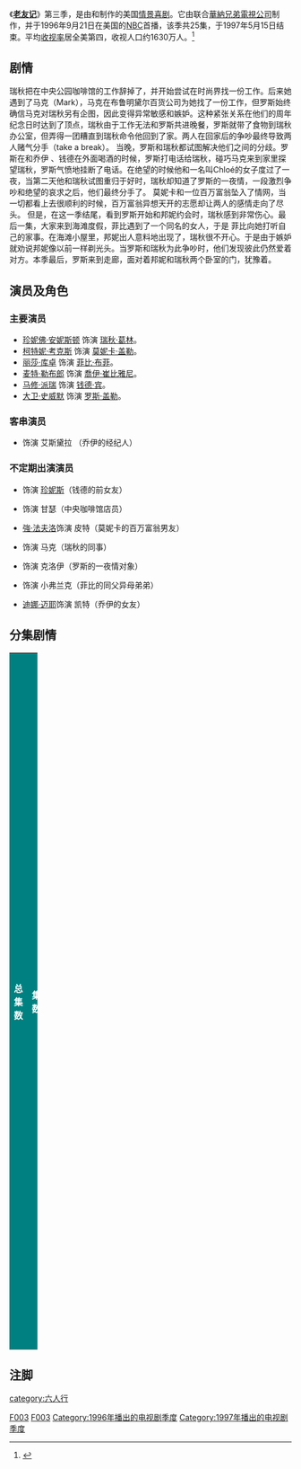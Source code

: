 {{NoteTA
|T=zh-cn:老友记 (第三季);zh-tw:六人行 (第三季);zh-hk:老友記 (第三季);
|G1=Friends
|G2=show
}}
{{Infobox television season
| season_name = 《老友记》第三季
| eng_name = {{lang|en|''Friends'' (Season 3)}}
| bgcolour = #008080
| fgcolour = white
| show_name = [[老友记|老友记]]
| image = [[File:Friends_Season_3_DVD.jpg|230px]]
| caption = [[老友记|老友记]]第三季DVD封面
| dvd_release_date = '''1区DVD'''：2003年4月1日<br/>'''2区DVD'''：2000年5月29日<br/>'''4区DVD'''：2006年10月4日
| dvd_format =
| country = [[美国|美国]]
| network = [[全国广播公司|全国广播公司]]
| first_aired = 1996年9月21日
| last_aired =1997年5月15日
| num_episodes = 25
| prev_season= [[老友记_(第二季)|第二季]]
| next_season = [[老友记_(第四季)|第四季]]
| episode_list = [[老友记集数列表|老友记集数列表]]
}}

《'''[[老友记|老友记]]'''》第三季，是由{{tsl|en|David Crane (writer/producer)|大衛·克雷恩}}和{{tsl|en|Marta Kauffman|瑪塔·考夫曼}}制作的美国[[情景喜剧|情景喜剧]]。它由{{tsl|en|Bright/Kauffman/Crane Productions|布萊特考夫曼克雷恩製片公司}}联合[[華納兄弟電視公司|華納兄弟電視公司]]制作，并于1996年9月21日在美国的[[全国广播公司|NBC]]首播，该季共25集，于1997年5月15日结束。平均[[收视率|收视率]]居全美第四，收视人口约1630万人。<ref name="Classic TV Hits96">{{cite web|url=http://www.classictvhits.com/tvratings/1996.htm|title=TV Ratings: 1996–1997|publisher=Classic TV Hits|accessdate=2009-12-13|deadurl=yes|archiveurl=https://web.archive.org/web/20100106211716/http://www.classictvhits.com/tvratings/1996.htm|archivedate=2010-01-06}}</ref>

==剧情==
瑞秋把在中央公园咖啡馆的工作辞掉了，并开始尝试在时尚界找一份工作。后来她遇到了马克（Mark），马克在布鲁明黛尔百货公司为她找了一份工作，但罗斯始终确信马克对瑞秋另有企图，因此变得异常敏感和嫉妒。这种紧张关系在他们的周年纪念日时达到了顶点，瑞秋由于工作无法和罗斯共进晚餐，罗斯就带了食物到瑞秋办公室，但弄得一团糟直到瑞秋命令他回到了家。两人在回家后的争吵最终导致两人赌气分手（take a break）。
当晚，罗斯和瑞秋都试图解决他们之间的分歧。罗斯在和乔伊 、钱德在外面喝酒的时候，罗斯打电话给瑞秋，碰巧马克来到家里探望瑞秋，罗斯气愤地挂断了电话。在绝望的时候他和一名叫Chloé的女子度过了一夜，当第二天他和瑞秋试图重归于好时，瑞秋却知道了罗斯的一夜情，一段激烈争吵和绝望的哀求之后，他们最终分手了。
莫妮卡和一位百万富翁坠入了情网，当一切都看上去很顺利的时候，百万富翁异想天开的志愿却让两人的感情走向了尽头。
但是，在这一季结尾，看到罗斯开始和邦妮约会时，瑞秋感到非常伤心。最后一集，大家来到海滩度假，菲比遇到了一个同名的女人，于是 菲比向她打听自己的家事。在海滩小屋里，邦妮出人意料地出现了，瑞秋很不开心。于是由于嫉妒就劝说邦妮像以前一样剃光头。当罗斯和瑞秋为此争吵时，他们发现彼此仍然爱着对方。本季最后，罗斯来到走廊，面对着邦妮和瑞秋两个卧室的门，犹豫着。

==演员及角色==

===主要演员===

*[[珍妮佛·安妮斯顿|珍妮佛·安妮斯顿]] 饰演 [[瑞秋·葛林|瑞秋·葛林]]。
*[[柯特妮·考克斯|柯特妮·考克斯]] 饰演 [[莫妮卡·盖勒|莫妮卡·盖勒]]。
*[[丽莎·库卓|丽莎·库卓]] 饰演 [[菲比·布菲|菲比·布菲]]。
*[[麦特·勒布郎|麦特·勒布郎]] 饰演 [[喬伊·崔比雅尼|喬伊·崔比雅尼]]。
*[[马修·派瑞|马修·派瑞]] 饰演 [[钱德·宾|钱德·宾]]。
*[[大卫·史威默|大卫·史威默]] 饰演 [[罗斯·盖勒|罗斯·盖勒]]。

===客串演员===
* {{tsl|en|June Gable|瓊·蓋博}}饰演 艾斯黛拉 （乔伊的经纪人）

===不定期出演演员===
* {{tsl|en|Maggie Wheeler|瑪姬·惠勒}}饰演 [[珍妮斯|珍妮斯]]（钱德的前女友）
* {{tsl|en|James Michael Tyler|詹姆斯·邁克爾·泰勒}}饰演 甘瑟（中央咖啡馆店员）
* [[強·法夫洛|強·法夫洛]]饰演 皮特（莫妮卡的百万富翁男友）
* {{tsl|en|Steven Eckholdt|史蒂文·艾克霍爾特}}饰演 马克（瑞秋的同事）
* {{tsl|en|Angela Featherstone|安琪拉·費德史東}}饰演 克洛伊（罗斯的一夜情对象）
* {{tsl|en|Giovanni Ribisi|喬凡尼·瑞比西}}饰演 小弗兰克（菲比的同父异母弟弟）
* [[迪娜·迈耶|迪娜·迈耶]]饰演 凯特（乔伊的女友）

==分集剧情==
{{See also|老友记集数列表}}
<onlyinclude>
{| class="wikitable" width="100%" style="margin-right: 0;"
|-
! style="background-color: #008080; color: #FFF;"| 总集数
! style="background-color: #008080; color: #FFF;"| 集数
! style="background-color: #008080; color: #FFF;"| 标题
! style="background-color: #008080; color: #FFF;"| 导演
! style="background-color: #008080; color: #FFF;"| 编剧
! style="background-color: #008080; color: #FFF;" width="12%"| 首播日期
{{Episode list/sublist|老友记 (第三季)
|EpisodeNumber=49
|EpisodeNumber2=1
|Title=关于莉亚公主的性幻想
|AltTitle = <small>The One with the Princess Leia Fantasy</small>
|Aux3={{Start date|1996|9|19}}
|WrittenBy={{tsl|en|Michael Curtis (TV producer)|Michael Curtis}}和Gregory S. Malins
|DirectedBy={{tsl|en|Gail Mancuso}}
|ShortSummary=罗斯告诉瑞秋，他的性幻想对象是《星球大战》系列里身着金色比基尼的[[莉亚公主|莉亚公主]]。随后，罗斯也和钱德分享了这个秘密，但是钱德一番话让罗斯大倒胃口。莫妮卡在和理查分手后患上了严重的失眠。钱德希望乔伊和珍妮丝能建立友谊。
|LineColor=008080
}}
{{Episode list/sublist|老友记 (第三季)
|EpisodeNumber=50
|EpisodeNumber2=2
|Title=没人准备好
|AltTitle = {{tsl|en|The One Where No One's Ready}}
|Aux3={{Start date|1996|9|26}}
|WrittenBy=Ira Ungerleider
|DirectedBy=Gail Mancuso
|ShortSummary=罗斯请大伙出席他工作的博物馆所举办的晚宴。但是所有人貌似都漫不经心拖拖拉拉：莫妮卡为在答录机上听到了一个理查的电话留言而心猿意马，乔伊和钱德为了一张椅子而争吵，瑞秋却为不知道穿什么而磨磨蹭蹭。这让急性子的罗斯非常焦虑。
|LineColor=008080
}}
{{Episode list/sublist|老友记 (第三季)
|EpisodeNumber=51
|EpisodeNumber2=3
|Title=果酱
|AltTitle = <small>The One with the Jam</small>
|Aux3={{Start date|1996|10|3}}
|WrittenBy={{tsl|en|Wil Calhoun}}
|DirectedBy={{tsl|en|Kevin Bright}}
| ShortSummary=菲比和一个跟踪她孪生姐妹乌苏拉的男人约会。罗斯和瑞秋给钱德上了一堂"如何当好男友"的课，其后罗斯还私下和钱德开了一个小灶。莫妮卡为了忘掉理查开始做果酱，其后又想去精子银行人工受孕生个小孩，却发现可供选择的精子中，竟然有某个老友的贡献。
客串明星：[[大衛·艾奎特|大衛·艾奎特]]（时任饰演莫妮卡的[[柯特妮·考克斯|柯特妮·考克斯]]的男友，两人后于1999年成婚。）
|LineColor=008080
}}
{{Episode list/sublist|老友记 (第三季)
|EpisodeNumber=52
|EpisodeNumber2=4
|Title=关于隧道的隐喻
|AltTitle = <small>The One with the Metaphorical Tunnel</small>
|Aux3={{Start date|1996|10|10}}
|WrittenBy={{tsl|en|Alexa Junge}}
|DirectedBy={{tsl|en|Steve Zuckerman}}
|ShortSummary=菲比假扮乔伊的经纪人为他获得了一次试镜的机会，罗斯为他的儿子本有一个芭比娃娃玩具而烦恼。钱德希望与珍妮丝的感情更进一步但是又害怕做出承诺，他找女生们咨询意见。
|LineColor=008080
}}
{{Episode list/sublist|老友记 (第三季)
|EpisodeNumber=53
|EpisodeNumber2=5
|Title=小弗兰克
|AltTitle = <small>The One with Frank Jr.</small>
|Aux3={{Start date|1996|10|17}}
|WrittenBy=Shana Goldberg-Meehan和Scott Silveri
|DirectedBy=Steve Zuckerman
|ShortSummary=菲比的异母弟弟小弗兰克来城里找菲比，菲比招待了他一次按摩，但是小弗兰克却误解了"按摩"的含义。乔伊亲手制作了一个木制的"娱乐中心"，但是却不怎么灵光。老友们表列了心中想发生亲密关系的名人名单。罗斯因为钱德指出他的名单中的[[伊莎貝拉·羅塞里尼|伊莎貝拉·羅塞里尼]]过于国际化，不太可能出现在纽约而将她从名单中剔除了。谁知道伊莎貝拉·羅塞里尼竟然神奇般的出现在了中央公园咖啡馆。
客串明星：[[伊莎貝拉·羅塞里尼|伊莎貝拉·羅塞里尼]]饰演了她本人。
|LineColor=008080
}}
{{Episode list/sublist|老友记 (第三季)
|EpisodeNumber=54
|EpisodeNumber2=6
|Title=回忆
|AltTitle = <small>The One with the Flashback</small>
|Aux3={{Start date|1996|10|31}}
|WrittenBy={{tsl|en|David Crane (producer)|David Crane}} & {{tsl|en|Marta Kauffman}}
|DirectedBy={{tsl|en|Peter Bonerz}}
|ShortSummary=珍妮丝无心的问起：老友们是不是曾经差点睡在一起。这让大家都陷入了三年前的回忆：罗斯曾和菲比热吻，乔伊在莫妮卡面前全裸，而钱德和瑞秋相互之间有过性幻想...
|LineColor=008080
}}
{{Episode list/sublist|老友记 (第三季)
|EpisodeNumber=55
|EpisodeNumber2=7
|Title=赛车床
|AltTitle = <small>The One with the Race Car Bed</small>
|Aux3={{Start date|1996|11|7}}
|WrittenBy=Seth Kurland
|DirectedBy=Gail Mancuso 
|ShortSummary=莫妮卡在珍妮丝快要离婚的丈夫"床垫国王"那里买了一张床但是却错送来一张儿童床。当她和乔伊尝试着去退货的时候，发现珍妮丝和他的丈夫在办公室里面热吻。瑞秋希望相互有点看不顺眼的罗斯和她父亲能够和睦相处，事与愿违的是，晚餐完毕两人却因为小费的问题闹得不欢而散。瑞秋只能在隔天再次邀请他们来吃早午餐，谁知两位男士在批评起瑞秋时却站在同一阵线里。乔伊在一个肥皂剧训练班授课，一位学生将要和乔伊共同面试同一角色，心怀不轨的乔伊为他做出了错误的指导。谁知道误打误撞让该学生获得了这个演出机会。
|LineColor=008080
}}
{{Episode list/sublist|老友记 (第三季)
|EpisodeNumber=56
|EpisodeNumber2=8
|Title=丑陋裸男死了？
|AltTitle = <small>The One with the Giant Poking Device</small>
|Aux3={{Start date|1996|11|14}}
|WrittenBy=Adam Chase
|DirectedBy=Gail Mancuso
|ShortSummary=钱德想为珍妮丝买一份昂贵的礼物，乔伊只得告诉他真相—他看见珍妮丝和她前夫相吻。莫妮卡在照顾本的时候撞到了他的头。菲比感到很纠结，因为每次她看牙医时就有一位朋友去世，但她的牙又实在是疼的厉害。当她终于下定决心看完牙医回来，就急切的询问每一位朋友是否安然无恙。乔伊突然说，住在街对面一直被他们偷窥的丑陋裸男不动了，为了探明到底他是睡着了还是死掉了，老友们将中餐外卖附带的筷子制作成了一个"大型戳人设备"一探究竟。
|LineColor=008080
}}
{{Episode list/sublist|老友记 (第三季)
|EpisodeNumber=57
|EpisodeNumber2=9
|Title=橄榄球赛
|AltTitle = <small>The One with the Football</small>
|Aux3={{Start date|1996|11|21}}
|WrittenBy=Ira Ungerlinger
|DirectedBy=Kevin S. Bright 
|ShortSummary=一年一度的感恩假期，老友们决定打一场3对3的橄榄球赛：乔伊和钱德为谁能和一个迷人的荷兰模特约会而水火不容，好胜的罗斯和莫妮卡也为童年的旧怨增添了新仇。
|LineColor=008080
}}
{{Episode list/sublist|老友记 (第三季)
|EpisodeNumber=58
|EpisodeNumber2=10
|Title=瑞秋辞职了
|AltTitle = <small>The One Where Rachel Quits</small>
|Aux3={{Start date|1996|12|12}}
|WrittenBy=Greg Malins和Michael Curtis
|DirectedBy={{tsl|en|Terry Hughes (director)|Terry Hughes}}
|ShortSummary=不堪忍受再做女服生的瑞秋终于在钱德和乔伊的帮助下定决心辞职，以便追求自己的梦想在时尚业谋一份工作。乔伊找到了一份卖圣诞树的工作，菲比想帮助他但是越帮越忙。罗斯不小心弄断了一个小女孩的腿，不得不帮她卖饼干以圆小女孩的一个梦想。
|LineColor=008080
}}
{{Episode list/sublist|老友记 (第三季)
|EpisodeNumber=59
|EpisodeNumber2=11
|Title=钱德不记得哪个妹妹了
|AltTitle = <small>The One Where Chandler Can't Remember Which Sister</small>
|Aux3={{Start date|1997|1|9}}
|WrittenBy=Alexa Junge
|DirectedBy=Terry Hughes 
|ShortSummary=一个帅气的陌生人为瑞秋介绍了一份她梦寐以求的工作，罗斯对这个男子的意图很是怀疑。喝醉了的钱德和乔伊的一个妹妹热吻了一番，但是事后却忘记了是乔伊的哪个妹妹。
|LineColor=008080
}}
{{Episode list/sublist|老友记 (第三季)
|EpisodeNumber=60
|EpisodeNumber2=12
|Title=与嫉妒有关
|AltTitle = <small>The One with All the Jealousy</small>
|Aux3={{Start date|1997|1|16}}
|WrittenBy=Doty Abrams
|DirectedBy={{tsl|en|Robby Benson}}
|ShortSummary=罗斯对推荐瑞秋得到工作的马克异常嫉妒。乔伊为胡编乱造自己的简历而得到了报应。莫妮卡和一个餐厅侍者开始约会。
|LineColor=008080
}}
{{Episode list/sublist|老友记 (第三季)
|EpisodeNumber=61
|EpisodeNumber2=13
|Title=纯属友谊
|AltTitle = <small>The One Where Monica and Richard are Just Friends</small>
|Aux3={{Start date|1997|1|30}}
|WrittenBy=Michael Borkow
|DirectedBy=Robby Benson 
|ShortSummary=莫妮卡在一家音像店和前男友理查偶遇。乔伊同意去读《小妇人》以交换瑞秋读恐怖小说《[[闪灵_(小说)|闪灵]]》。老友们在面对菲比那个不爱穿内裤经常春光外泄的新男友时感到异常尴尬。
|LineColor=008080
}}
{{Episode list/sublist|老友记 (第三季)
|EpisodeNumber=62
|EpisodeNumber2=14
|Title=菲比的前搭档
|AltTitle = <small>The One with Phoebe's Ex-Partner</small>
|Aux3={{Start date|1997|2|6}}
|WrittenBy=Wil Calhoun
|DirectedBy=Robby Benson
|ShortSummary=菲比和前演唱搭档（{{tsl|en|Elizabeth Daily|伊麗莎白·戴利}}饰演）重组，因为她觉得菲比创作的《[[臭臭猫|臭臭猫]]》会很有商用价值。钱德和一个有义肢的女孩（[[雪琳·芬|雪琳·芬]]饰演）约会。瑞秋的新工作让她与罗斯的恋情起了波折。
|LineColor=008080
}}
{{Episode list/sublist|老友记 (第三季)
|EpisodeNumber=63
|EpisodeNumber2=15
|Title=罗斯和瑞秋分手了
|AltTitle = <small>The One Where Ross and Rachel Take a Break</small>
|Aux3={{Start date|1997|2|13}}
|WrittenBy=Michael Borkow
|DirectedBy={{tsl|en|James Burrows}}
|ShortSummary=在和瑞秋大吵一架之后，罗斯在一个派对上向复印店的美女雇员克洛伊诉苦并发生了关系。菲比和一个外交家约会，两人只能靠翻译来交流感情。
|LineColor=008080
}}
{{Episode list/sublist|老友记 (第三季)
|EpisodeNumber=64
|EpisodeNumber2=16
|Title=第二天早上
|AltTitle = <small>The One With the Morning After</small>
|Aux3={{Start date|1997|2|20}}
|WrittenBy=David Crane和Marta Kauffman
|DirectedBy=James Burrows 
|ShortSummary=罗斯尝试切断有关于他一夜情的"知情链"，但是终究被瑞秋发现了真相，两人因此回到公寓大吵了一架。吓的不敢出门的其余四人只能困在莫妮卡的房间里听着瑞秋下了与罗斯分手的决定。
|LineColor=008080
}}
{{Episode list/sublist|老友记 (第三季)
|EpisodeNumber=65
|EpisodeNumber2=17
|Title=去滑雪的路上
|AltTitle = <small>The One Without the Ski Trip</small>
|Aux3={{Start date|1997|3|6}}
|WrittenBy=Shana Goldberg-Meehan & Scott Silveri
|DirectedBy={{tsl|en|Sam Simon}}
|ShortSummary=罗斯和瑞秋这对分手怨偶的僵硬关系让其余的老友很是为难，只能努力不使两人同处一室以免尴尬。这让联想到童年时父母离异的钱德又开始抽烟了。瑞秋邀请除了罗斯的其他人去滑雪，寂寞的罗斯只能去和前妻卡罗诉苦。大家在去滑雪的路上被困住了，还好罗斯来救了大家。
|LineColor=008080
}}
{{Episode list/sublist|老友记 (第三季)
|EpisodeNumber=66
|EpisodeNumber2=18
|Title=催眠录音带
|AltTitle = <small>The One with the Hypnosis Tape</small>
|Aux3={{Start date|1997|3|13}}
|WrittenBy=Seth Kurland
|DirectedBy=Robby Benson
|ShortSummary=莫妮卡同意和她餐馆的一位顾客皮特（[[強·法夫洛|強·法夫洛]]）约会，后来竟发现原来皮特是一位百万富翁。菲比惊恐的发现，她18岁的异母弟弟希望和一个他年纪两倍大的女人（{{tsl|en|Debra Jo Rupp|黛博拉·喬·盧平}}饰演）结婚。钱德为了戒烟开始听一盘催眠录音带，谁知竟然这录音带还有别的用途。
|LineColor=008080
}}
{{Episode list/sublist|老友记 (第三季)
|EpisodeNumber=67
|EpisodeNumber2=19
|Title=小T恤
|AltTitle = <small>The One with the Tiny T-Shirt</small>
|Aux3={{Start date|1997|3|27}}
|WrittenBy=Adam Chase
|DirectedBy=Terry Hughes
|ShortSummary=瑞秋在和罗斯分手之后开始了新的约会，对象是她的同事马克。乔伊对同剧的女演员凯特（[[迪娜·迈耶|迪娜·迈耶]]饰演）着迷。莫妮卡继续在和皮特交往，但是却觉得自己并不是特别为他钟情。
|LineColor=008080
}}
{{Episode list/sublist|老友记 (第三季)
|EpisodeNumber=68
|EpisodeNumber2=20
|Title=玩具屋
|AltTitle = <small>The One with the Dollhouse</small>
|Aux3={{Start date|1997|4|10}}
|WrittenBy=Wil Calhoun
|DirectedBy=Terry Hughes 
|ShortSummary=瑞秋撮合钱德和她的老板乔安娜约会。莫妮卡的阿姨去世了，留给了她梦寐以求的玩具屋。莫妮卡不想让老是有古怪念头的菲比"亵渎"她的这个新宝贝，菲比决定自己做一个让莫妮卡嫉妒的玩具屋。
|LineColor=008080
}}
{{Episode list/sublist|老友记 (第三季)
|EpisodeNumber=69
|EpisodeNumber2=21
|Title=鸡与鸭
|AltTitle = <small>The One with a Chick and a Duck</small>
|Aux3={{Start date|1997|4|17}}
|WrittenBy=Chris Brown
|DirectedBy={{tsl|en|Michael Lembeck}}
|ShortSummary=莫妮卡为能在皮特的新开餐馆里当主厨而兴奋，但是菲比却看出来皮特想要的并不只是合作关系。乔伊和钱德领养了一对鸡与鸭。罗斯为了帮助貌似摔断肋骨的瑞秋而错过了在[[探索频道|探索频道]]上露脸的机会。
|LineColor=008080
}}
{{Episode list/sublist|老友记 (第三季)
|EpisodeNumber=70
|EpisodeNumber2=22
|Title=这个家伙很躁郁
|AltTitle = <small>The One with the Screamer</small>
|Aux3={{Start date|1997|4|24}}
|WrittenBy=Shana Goldberg-Meehan和Scott Silveri
|DirectedBy=Peter Bonerz
|ShortSummary=在乔伊新剧的首演上，罗斯发现瑞秋的新男友（[[本·斯蒂勒|本·斯蒂勒]]客串）是个神经病。乔伊和凯特坠入了情网，但是她又不得不为了在旧金山的一个机会而离乔伊而去。菲比执着的猛打一家公司的客服热线。
|LineColor=008080
}}
{{Episode list/sublist|老友记 (第三季)
|EpisodeNumber=71
|EpisodeNumber2=23
|Title=寡人有疾
|AltTitle = <small>The One with Ross's Thing</small>
|Aux3={{Start date|1997|5|1}}
|WrittenBy=Ted Cohen & Andrew Reich
|DirectedBy={{tsl|en|Shelley Jensen}}
|ShortSummary=罗斯的屁股上长了一个东西，在寻医无效的情况下，他只能求助于菲比的草药师（{{tsl|en|Kevin McDonald|凱文·麥當勞}}饰演）。菲比在两个男友中举棋不定，因为看上去两人都完全符合她所定的要求，所以只能脚踏两只船。莫妮卡以为皮特要求婚，这让她有点乱了方寸。
|LineColor=008080
}}
{{Episode list/sublist|老友记 (第三季)
|EpisodeNumber=72
|EpisodeNumber2=24
|Title=终极格斗冠军
|AltTitle = <small>The One with the Ultimate Fighting Champion</small>
|Aux3={{Start date|1997|5|8}}
|WrittenBy=''故事'': Pang-Ni Landrum和Mark J. Kunerth<br />''电视剧本'': Shana Goldberg-Meehan和Scott Silveri
|DirectedBy=Robby Benson 
|ShortSummary=出乎莫妮卡的意料，原来皮特想成为终极格斗赛的冠军，在完成这个梦想之前，他不想考虑别的事情。钱德为老板老是拍他屁股而烦恼。菲比想撮合罗斯和她的一个光头女友。本集开场，著名谐星[[比利·克里斯托|比利·克里斯托]]和[[罗宾·威廉斯|罗宾·威廉斯]]临时客串了一下（当时两人在隔壁录影棚录影，临时加戏客串）。
|LineColor=008080
}}
{{Episode list/sublist|老友记 (第三季)
|EpisodeNumber=73
|EpisodeNumber2=25
|Title=在海滩上
|AltTitle = <small>The One at the Beach</small>
|Aux3={{Start date|1997|5|15}}
|WrittenBy=''故事'': Pang-Ni Landrum和Mark J. Kunerth<br />''电视剧本'': Adam Chase
|DirectedBy={{tsl|en|Pamela Fryman}}
|ShortSummary=大伙去海边度假，菲比去找一位她母亲的朋友，以便能向她打听自己的家事。菲比找到了这位妇女，竟然发现她与自己同名。罗斯发现瑞秋还是爱着他，这让他在新旧女友中两难。莫妮卡觉得钱德不是一个适合认真交往的对象，这让钱德大感受伤。
|LineColor=008080
}}
|}
</onlyinclude>

==注脚==
<references/>

{{Friends}}

{{DEFAULTSORT:Friends (Season 3)}}
[[category:六人行|category:六人行]]
[[Category:美國電視劇各集列表|F003]]
[[Category:電視情境喜劇各集列表|F003]]
[[Category:1996年播出的电视剧季度|Category:1996年播出的电视剧季度]]
[[Category:1997年播出的电视剧季度|Category:1997年播出的电视剧季度]]